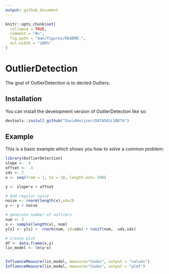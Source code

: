 ```yaml
---
output: github_document
---
```


<!-- README.md is generated from README.Rmd. Please edit that file -->

```r
knitr::opts_chunk$set(
  collapse = TRUE,
  comment = "#>",
  fig.path = "man/figures/README-",
  out.width = "100%"
)
```

# OutlierDetection

<!-- badges: start -->
<!-- badges: end -->

The goal of OutlierDetection is to dected Outliers.

## Installation

You can install the development version of OutlierDetection like so:

``` r
devtools::install_github("DavidHuijser/DATA501LSBETA")
```

## Example

This is a basic example which shows you how to solve a common problem:

```r
library(OutlierDetection)
slope <-  4
offset <- -3
sds <- 7
x <- seq(from = 1, to = 10, length.out= 100)

y <- slope*x + offset

# Add regular noise
noise <- rnorm(length(x),sd=2)
y <- y + noise

# generate number of outliers
num <- 3
s <- sample(length(x), num)
y[s] <- y[s] +  rnorm(num, sd=sds) + runif(num, -sds,sds)

# Create plot
df <- data.frame(x,y)
lin_model <- lm(y~x)


InfluenceMeasure(lin_model, measure="Cooks", output = "values")
InfluenceMeasure(lin_model, measure="Cooks", output = "plot")


```

<!--
You'll still need to render `README.Rmd` regularly, to keep `README.md` up-to-date. `devtools::build_readme()` is handy for this.

You can also embed plots, for example:

```r
plot(pressure)
```

In that case, don't forget to commit and push the resulting figure files, so they display on GitHub and CRAN.
-->
